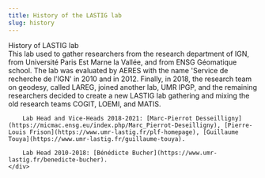 ```yaml
---
title: History of the LASTIG lab
slug: history
---
```


<div className={panel}>
    <div className={panelHeading}>
        History of LASTIG lab
    </div>
    <div className={panelBody}>
        This lab used to gather researchers from the research department of IGN, from Université Paris Est Marne la Vallée, and from ENSG Géomatique school. 
        The lab was evaluated by AERES with the name 'Service de recherche de l'IGN' in 2010 and in 2012. 
        Finally, in 2018, the research team on geodesy, called LAREG, joined another lab, UMR IPGP, and the remaining researchers decided to create a new LASTIG lab gathering and mixing the old research teams COGIT, LOEMI, and MATIS.

        Lab Head and Vice-Heads 2018-2021: [Marc-Pierrot Desseilligny](https://micmac.ensg.eu/index.php/Marc_Pierrot-Deseilligny), [Pierre-Louis Frison](https://www.umr-lastig.fr/plf-homepage), [Guillaume Touya](https://www.umr-lastig.fr/guillaume-touya).

        Lab Head 2010-2018: [Bénédicte Bucher](https://www.umr-lastig.fr/benedicte-bucher).
    </div>
</div>
